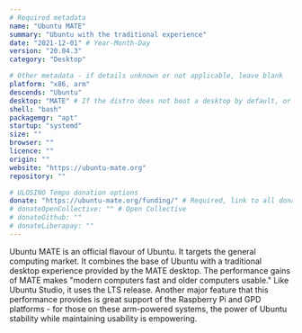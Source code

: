 ```yaml
---
# Required metadata
name: "Ubuntu MATE"
summary: "Ubuntu with the traditional experience"
date: "2021-12-01" # Year-Month-Day
version: "20.04.3"
category: "Desktop"

# Other metadata - if details unknown or not applicable, leave blank
platform: "x86, arm"
descends: "Ubuntu"
desktop: "MATE" # If the distro does not boot a desktop by default, or doesn't ship one, leave 'desktop' blank
shell: "bash"
packagemgr: "apt"
startup: "systemd"
size: ""
browser: ""
licence: ""
origin: ""
website: "https://ubuntu-mate.org"
repository: ""

# ULOSINO Tempo donation options
donate: "https://ubuntu-mate.org/funding/" # Required, link to all donation options
# donateOpenCollective: "" # Open Collective
# donateGithub: ""
# donateLiberapay: ""
---
```


Ubuntu MATE is an official flavour of Ubuntu. It targets the general computing market. It combines the base of Ubuntu with a traditional desktop experience provided by the MATE desktop. The performance gains of MATE makes "modern computers fast and older computers usable." Like Ubuntu Studio, it uses the LTS release. Another major feature that this performance provides is great support of the Raspberry Pi and GPD platforms - for those on these arm-powered systems, the power of Ubuntu stability while maintaining usability is empowering.
